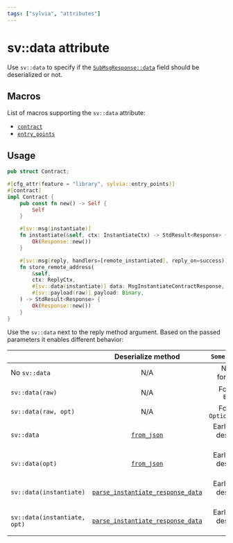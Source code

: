 ```yaml
---
tags: ["sylvia", "attributes"]
---
```


# sv::data attribute

Use `sv::data` to specify if the
[`SubMsgResponse::data`](https://docs.rs/cosmwasm-std/latest/cosmwasm_std/struct.SubMsgResponse.html)
field should be deserialized or not.

## Macros

List of macros supporting the `sv::data` attribute:

- [`contract`](../contract)
- [`entry_points`](../entry-points)

## Usage

```rust {20}, template="sylvia-empty"
pub struct Contract;

#[cfg_attr(feature = "library", sylvia::entry_points)]
#[contract]
impl Contract {
    pub const fn new() -> Self {
        Self
    }

    #[sv::msg(instantiate)]
    fn instantiate(&self, ctx: InstantiateCtx) -> StdResult<Response> {
        Ok(Response::new())
    }

    #[sv::msg(reply, handlers=[remote_instantiated], reply_on=success)]
    fn store_remote_address(
        &self,
        ctx: ReplyCtx,
        #[sv::data(instantiate)] data: MsgInstantiateContractResponse,
        #[sv::payload(raw)] payload: Binary,
    ) -> StdResult<Response> {
        Ok(Response::new())
    }
}
```

Use the `sv::data` next to the reply method argument. Based on the passed parameters it enables
different behavior:

|                              |                                                  Deserialize method                                                   |         `Some(invalid)`         |                                                             `Some(valid)`                                                             |                        `None` |
| :--------------------------- | :-------------------------------------------------------------------------------------------------------------------: | :-----------------------------: | :-----------------------------------------------------------------------------------------------------------------------------------: | ----------------------------: |
| No `sv::data`                |                                                          N/A                                                          |       No `data` forwarded       |                                                          No `data` forwarded                                                          |           No `data` forwarded |
| `sv::data(raw)`              |                                                          N/A                                                          |        Forwards `Binary`        |                                                           Forwards `Binary`                                                           | Early returns no `data` error |
| `sv::data(raw, opt)`         |                                                          N/A                                                          |    Forwards `Option<Binary>`    |                                                       Forwards `Option<Binary>`                                                       |     Forwards `Option<Binary>` |
| `sv::data`                   |                   [`from_json`](https://docs.rs/cosmwasm-std/latest/cosmwasm_std/fn.from_json.html)                   | Early returns deserialize error |                                                      Forwards deserialized data                                                       | Early returns no `data` error |
| `sv::data(opt)`              |                   [`from_json`](https://docs.rs/cosmwasm-std/latest/cosmwasm_std/fn.from_json.html)                   | Early returns deserialize error |                                                  Forwards `Option<DeserializedData>`                                                  |               Forwards `None` |
| `sv::data(instantiate)`      | [`parse_instantiate_response_data`](https://docs.rs/cw-utils/latest/cw_utils/fn.parse_instantiate_response_data.html) | Early returns deserialize error |     Forwards [`MsgInstantiateContractResponse`](https://docs.rs/cw-utils/latest/cw_utils/fn.parse_instantiate_response_data.html)     | Early returns no `data` error |
| `sv::data(instantiate, opt)` | [`parse_instantiate_response_data`](https://docs.rs/cw-utils/latest/cw_utils/fn.parse_instantiate_response_data.html) | Early returns deserialize error | Forwards [`Option<MsgInstantiateContractResponse>`](https://docs.rs/cw-utils/latest/cw_utils/fn.parse_instantiate_response_data.html) |               Forwards `None` |
